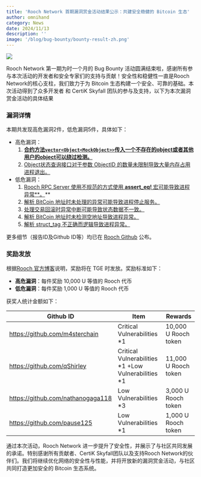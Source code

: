 ```yaml
---
title: 'Rooch Network 首期漏洞赏金活动结果公示：共建安全稳健的 Bitcoin 生态'
author: omnihand
category: News
date: 2024/11/13
description: ''
image: '/blog/bug-bounty/bounty-result-zh.png'
---
```



<PostHeader />

![](/blog/bug-bounty/bounty-result-zh.png)

Rooch Network 第一期为时一个月的 Bug Bounty 活动圆满结束啦，感谢所有参与本次活动的开发者和安全专家们的支持与贡献！安全性和稳健性一直是Rooch Network的核心支柱，我们致力于为 Bitcoin 生态构建一个安全、可靠的基础。本次活动得到了众多开发者 和 CertiK Skyfall 团队的参与及支持，以下为本次漏洞赏金活动的具体结果

### 漏洞详情

本期共发现高危漏洞2件，低危漏洞5件，具体如下：

- 高危漏洞：
    1. [**合约方法`vector<Object<MockObject>>`传入一个不存在的object或者其他用户的object可以绕过检测。**](https://github.com/rooch-network/rooch/security/advisories/GHSA-2mh8-rvf9-mq47)
    2. [Object状态查询接口对于参数 ObjectID 的数量未限制导致大量内存占用进程退出。](https://github.com/rooch-network/rooch/security/advisories/GHSA-q7jw-699g-rrxf)
- 低危漏洞：
    1. [Rooch RPC Server 使用不规范的方式使用 **assert_eq!** 宏可能导致进程异常**。](https://github.com/rooch-network/rooch/security/advisories/GHSA-6m8m-m9g8-rj43)** 
    2. [解析 BitCoin 地址时未处理的异常可能导致进程停止服务。](https://github.com/rooch-network/rooch/security/advisories/GHSA-r68j-jvr6-cxwv)
    3. [处理交易回滚时异常中断可能导致状态数据不一致。](https://github.com/rooch-network/rooch/security/advisories/GHSA-x8fq-xcrv-qc8r)
    4. [解析 BitCoin 地址时未检测空地址导致进程异常。](https://github.com/rooch-network/rooch/issues/2247)
    5. [解析 struct_tag 不正确而逻辑导致进程异常。](https://github.com/rooch-network/rooch/issues/2394)

更多细节（报告ID及Github ID等）均已在 [Rooch Github](https://github.com/rooch-network/rooch/issues/2850) 公布。

### 奖励发放

根据[Rooch 官方博客](https://rooch.network/blog/bug-bounty)说明，奖励将在 TGE 时发放。奖励标准如下：

- **高危漏洞**：每件奖励 10,000 U 等值的 Rooch 代币
- **低危漏洞**：每件奖励 1,000 U 等值的 Rooch 代币

获奖人统计金额如下： 

| Github ID                         | Item                                                | Rewards              |
|-----------------------------------|-----------------------------------------------------|----------------------|
| https://github.com/m4sterchain    | Critical Vulnerabilities *1                         | 10,000 U Rooch token |
| https://github.com/qShirley       | Critical Vulnerabilities *1 +Low Vulnerabilities *1 | 11,000 U Rooch token |
| https://github.com/nathanogaga118 | Low Vulnerabilities *3                              | 3,000 U Rooch token  |
| https://github.com/pause125       | Low Vulnerabilities *1                              | 1,000 U Rooch token  |

通过本次活动，Rooch Network 进一步提升了安全性，并展示了与社区共同发展的承诺。特别感谢所有贡献者、CertiK Skyfall团队以及支持Rooch Network的伙伴们。我们将继续优化网络的安全性与性能，并将开放新的漏洞赏金活动，与社区共同打造更加安全的 Bitcoin 生态系统。
